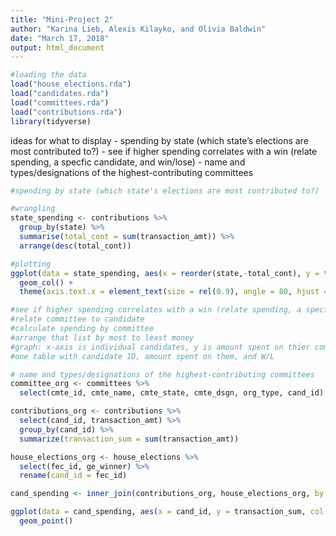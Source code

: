 ```yaml
---
title: "Mini-Project 2"
author: "Karina Lieb, Alexis Kilayko, and Olivia Baldwin"
date: "March 17, 2018"
output: html_document
---
```


```r
#loading the data
load("house_elections.rda")
load("candidates.rda")
load("committees.rda")
load("contributions.rda")
library(tidyverse)
```

ideas for what to display
- spending by state (which state's elections are most contributed to?)
- see if higher spending correlates with a win (relate spending, a specfic candidate, and win/lose)
- name and types/designations of the highest-contributing committees

```r
#spending by state (which state's elections are most contributed to?)

#wrangling
state_spending <- contributions %>%
  group_by(state) %>%
  summarise(total_cont = sum(transaction_amt)) %>%
  arrange(desc(total_cont))

#plotting
ggplot(data = state_spending, aes(x = reorder(state,-total_cont), y = total_cont)) +
  geom_col() +
  theme(axis.text.x = element_text(size = rel(0.9), angle = 80, hjust = 1))
```

```r
#see if higher spending correlates with a win (relate spending, a specfic candidate, and win/lose) 
#relate committee to candidate
#calculate spending by committee
#arrange that list by most to least money
#graph: x-axis is individual candidates, y is amount spent on thier committee, color is W/L
#one table with candidate ID, amount spent on them, and W/L

```

```r
# name and types/designations of the highest-contributing committees
committee_org <- committees %>%
  select(cmte_id, cmte_name, cmte_state, cmte_dsgn, org_type, cand_id)
```

```r
contributions_org <- contributions %>%
  select(cand_id, transaction_amt) %>%
  group_by(cand_id) %>%
  summarize(transaction_sum = sum(transaction_amt))

house_elections_org <- house_elections %>%
  select(fec_id, ge_winner) %>%
  rename(cand_id = fec_id)

cand_spending <- inner_join(contributions_org, house_elections_org, by = "cand_id")

ggplot(data = cand_spending, aes(x = cand_id, y = transaction_sum, col = ge_winner)) +
  geom_point()
```